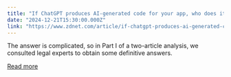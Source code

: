 ```yaml
---
title: "If ChatGPT produces AI-generated code for your app, who does it really belong to?"
date: "2024-12-21T15:30:00.000Z"
link: "https://www.zdnet.com/article/if-chatgpt-produces-ai-generated-code-for-your-app-who-does-it-really-belong-to/"
---
```


The answer is complicated, so in Part I of a two-article analysis, we consulted legal experts to obtain some definitive answers.

[Read more](https://www.zdnet.com/article/if-chatgpt-produces-ai-generated-code-for-your-app-who-does-it-really-belong-to/)
